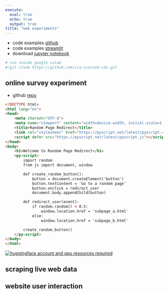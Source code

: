 ```yaml
---
execute:
  eval: true
  echo: true
  output: true
title: "web experiments"
---
```


- code examples [github](https://github.com/){target="_blank"}
- code examples [streamlit](https://docs.streamlit.io/){target="_blank"}
- download [jupyter notebook](pyws05-2-data-collection.ipynb){target="_blank"}

```python
# run inside google colab
#!git clone https://github.com/cca-cce/osm-cdc.git
```

## online survey experiment

- github [repo](https://github.com/cca-cce/osm-cdc/archive/refs/heads/main.zip)

```html
<!DOCTYPE html>
<html lang="en">
<head>
    <meta charset="UTF-8">
    <meta name="viewport" content="width=device-width, initial-scale=1.0">
    <title>Random Page Redirect</title>
    <link rel="stylesheet" href="https://pyscript.net/latest/pyscript.css" />
    <script defer src="https://pyscript.net/latest/pyscript.js"></script>
</head>
<body>
    <h1>Welcome to Random Page Redirect</h1>
    <py-script>
        import random
        from js import document, window

        def create_random_button():
            button = document.createElement('button')
            button.textContent = 'Go to a random page'
            button.onclick = redirect_user
            document.body.appendChild(button)

        def redirect_user(event):
            if random.random() < 0.5:
                window.location.href = 'subpage_a.html'
            else:
                window.location.href = 'subpage_b.html'

        create_random_button()
    </py-script>
</body>
</html>
```

[![huggingface account and gpu resources required](https://img.youtube.com/vi/SmJ8x-lYl6s/0.jpg)](https://www.youtube.com/watch?v=SmJ8x-lYl6s)

## scraping live web data

## website user interaction





